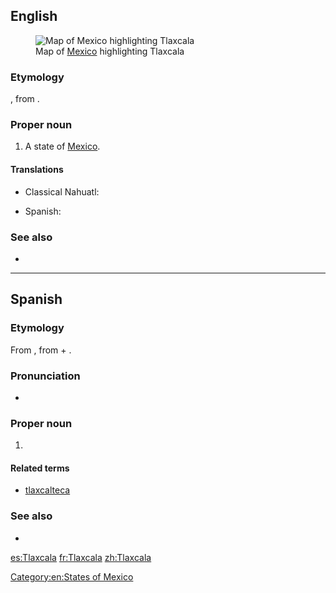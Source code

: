 ==English==
[[File:Mexico map, MX-TLA.svg|thumb|Map of [[Mexico]] highlighting Tlaxcala]]

===Etymology===
{{etyl|nah|en}}, from {{m|nah|tlaxcalli||tortilla}}.

===Proper noun===
{{en-proper noun}}

# A state of [[Mexico]].

====Translations====
{{trans-top|state of Mexico}}
* Classical Nahuatl: {{t|nci|Tlaxcallān}}
{{trans-mid}}
* Spanish: {{t+|es|Tlaxcala|m}}
{{trans-bottom}}

===See also===
* {{pedialite}}

[[Category:en:States of Mexico]]

----

==Spanish==

===Etymology===
From {{etyl|nci|es}} {{m|nci|Tlaxcallān}}, from {{m|nci|tlaxcalli||tortilla}} + {{m|nci|-tlān}}.

===Pronunciation===
* {{IPA|[tɬa(k)sˈka.la]|[tɬa(ɣ)sˈka.la]|lang=es}}

===Proper noun===
{{es-proper noun|m}}

# {{place|es|state|c/Mexico}}

====Related terms====
* [[tlaxcalteca]]

===See also===
* {{pedialite|lang=es}}

[[es:Tlaxcala]]
[[fr:Tlaxcala]]
[[zh:Tlaxcala]]
